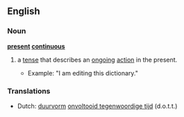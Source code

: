 ==English==

===Noun===
'''[[present]] [[continuous]]'''

# {{grammar}} a [[tense]] that describes an [[ongoing]] [[action]] in the present.
#*Example: "I am editing this dictionary."

===Translations===
{{rfc-level|Translations at L3+ (AutoFormat would have corrected level of Translations)}}
*Dutch: [[duurvorm]] [[onvoltooid tegenwoordige tijd]] (d.o.t.t.) {{m}}